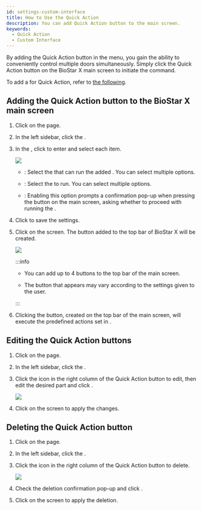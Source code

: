 ```yaml
---
id: settings-custom-interface
title: How to Use the Quick Action
description: You can add Quick Action button to the main screen.
keywords:
  - Quick Action
  - Custom Interface
---
```


By adding the Quick Action button in the <Cmd sid="common.customInterface" product='2' /> menu, you gain the ability to conveniently control multiple doors simultaneously. Simply click the Quick Action button on the BioStar X main screen to initiate the command.

To add a <Cmd sid="common.triggerAndAction" product='2' /> for Quick Action, refer to [the following](settings-triger-and-action).

## Adding the Quick Action button to the BioStar X main screen

1. Click <Cmd sid='shell.header.setting' /> on the <Cmd sid='shell.header.launcher' /> page.

2. In the left sidebar, click the <Cmd sid="common.customInterface" product='2' />.

3. In the <Cmd sid="common.quickActionLayout" product='2' />, click <Cmd sid="button.plusAdd" product='2' /> to enter and select each item.

   <Image src='/img/settings-custom-interface-add-quick-action.png' className='none' />

   * <Cmd sid="settings.customInterface.quickAction.operatorLevel" product='2' />: Select the <Cmd sid="common.quickAction" product='2' /> that can run the added <Cmd sid="settings.customInterface.quickAction.operatorLevel" product='2' />. You can select multiple options.

   * <Cmd sid="settings.customInterface.quickAction.triggerAction" product='2' />: Select the <Cmd sid="settings.customInterface.quickAction.triggerAction" product='2' /> to run. You can select multiple options.

   * <Cmd sid="settings.customInterface.quickAction.confirmBeforeRun" product='2' />: Enabling this option prompts a confirmation pop-up when pressing the <Cmd sid="common.quickAction" product='2' /> button on the main screen, asking whether to proceed with running the <Cmd sid="common.quickAction" product='2' />.

4. Click <Cmd sid="button.apply" product='2' /> to save the settings.

5. Click <Cmd sid="button.apply" product='2' /> on the <Cmd sid="common.customInterface" product='2' /> screen. The <Cmd sid="common.quickAction" product='2' /> button added to the top bar of BioStar X will be created.

   <Image src='/img/settings-custom-interface-main-quick-action.png' className='none' />

   :::info

   * You can add up to 4 <Cmd sid="common.quickAction" product='2' /> buttons to the top bar of the main screen.

   * The <Cmd sid="user.bioStarOperator" product='2' /> button that appears may vary according to the settings given to the user.

   :::

6. Clicking the <Cmd sid="common.quickAction" product='2' /> button, created on the top bar of the main screen, will execute the predefined actions set in <Cmd sid="common.triggerAndAction" product='2' />.

## Editing the Quick Action buttons

1. Click <Cmd sid='shell.header.setting' /> on the <Cmd sid='shell.header.launcher' /> page.

2. In the left sidebar, click the <Cmd sid="common.customInterface" product='2' />.

3. Click the <IcEditUL /> icon in the right column of the Quick Action button to edit, then edit the desired part and click <Cmd sid="button.apply" product='2' />.

   <Image src='/img/settings-custom-interface-quick-action-layout.png' />

4. Click <Cmd sid="button.apply" product='2' /> on the <Cmd sid="common.customInterface" product='2' /> screen to apply the changes.

## Deleting the Quick Action button

1. Click <Cmd sid='shell.header.setting' /> on the <Cmd sid='shell.header.launcher' /> page.

2. In the left sidebar, click the <Cmd sid="common.customInterface" product='2' />.

3. Click the <IcTrash2 /> icon in the right column of the Quick Action button to delete.

   <Image src='/img/settings-custom-interface-confirm.png' className='none' />

4. Check the deletion confirmation pop-up and click <Cmd sid="button.yes" product='2' />.

5. Click <Cmd sid="button.apply" product='2' /> on the <Cmd sid="common.customInterface" product='2' /> screen to apply the deletion.
